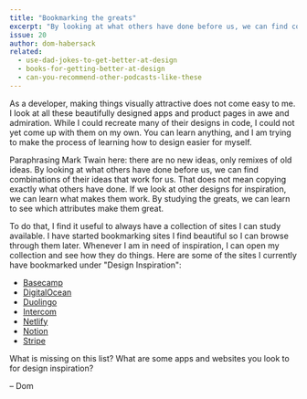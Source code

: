 ```yaml
---
title: "Bookmarking the greats"
excerpt: "By looking at what others have done before us, we can find combinations of their ideas that work for us."
issue: 20
author: dom-habersack
related:
  - use-dad-jokes-to-get-better-at-design
  - books-for-getting-better-at-design
  - can-you-recommend-other-podcasts-like-these
---
```

As a developer, making things visually attractive does not come easy to me. I look at all these beautifully designed apps and product pages in awe and admiration. While I could recreate many of their designs in code, I could not yet come up with them on my own. You can learn anything, and I am trying to make the process of learning how to design easier for myself.

Paraphrasing Mark Twain here: there are no new ideas, only remixes of old ideas. By looking at what others have done before us, we can find combinations of their ideas that work for us. That does not mean copying exactly what others have done. If we look at other designs for inspiration, we can learn what makes them work. By studying the greats, we can learn to see which attributes make them great.

To do that, I find it useful to always have a collection of sites I can study available. I have started bookmarking sites I find beautiful so I can browse through them later. Whenever I am in need of inspiration, I can open my collection and see how they do things. Here are some of the sites I currently have bookmarked under "Design Inspiration":

- [Basecamp](https://basecamp.com)
- [DigitalOcean](https://www.digitalocean.com)
- [Duolingo](https://www.duolingo.com)
- [Intercom](https://www.intercom.com)
- [Netlify](https://www.netlify.com)
- [Notion](https://www.notion.so)
- [Stripe](https://stripe.com)

What is missing on this list? What are some apps and websites you look to for design inspiration?

– Dom
